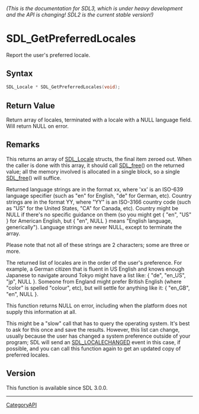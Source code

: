 ====== (This is the documentation for SDL3, which is under heavy development and the API is changing! SDL2 is the current stable version!) ======
= SDL_GetPreferredLocales =

Report the user's preferred locale.

== Syntax ==

<syntaxhighlight lang='c'>
SDL_Locale * SDL_GetPreferredLocales(void);
</syntaxhighlight>

== Return Value ==

Return array of locales, terminated with a locale with a NULL language
field. Will return NULL on error.

== Remarks ==

This returns an array of [[SDL_Locale]] structs, the final item zeroed out.
When the caller is done with this array, it should call [[SDL_free]]() on
the returned value; all the memory involved is allocated in a single block,
so a single [[SDL_free]]() will suffice.

Returned language strings are in the format xx, where 'xx' is an ISO-639
language specifier (such as "en" for English, "de" for German, etc).
Country strings are in the format YY, where "YY" is an ISO-3166 country
code (such as "US" for the United States, "CA" for Canada, etc). Country
might be NULL if there's no specific guidance on them (so you might get {
"en", "US" } for American English, but { "en", NULL } means "English
language, generically"). Language strings are never NULL, except to
terminate the array.

Please note that not all of these strings are 2 characters; some are three
or more.

The returned list of locales are in the order of the user's preference. For
example, a German citizen that is fluent in US English and knows enough
Japanese to navigate around Tokyo might have a list like: { "de", "en_US",
"jp", NULL }. Someone from England might prefer British English (where
"color" is spelled "colour", etc), but will settle for anything like it: {
"en_GB", "en", NULL }.

This function returns NULL on error, including when the platform does not
supply this information at all.

This might be a "slow" call that has to query the operating system. It's
best to ask for this once and save the results. However, this list can
change, usually because the user has changed a system preference outside of
your program; SDL will send an [[SDL_LOCALECHANGED]] event in this case, if
possible, and you can call this function again to get an updated copy of
preferred locales.

== Version ==

This function is available since SDL 3.0.0.

----
[[CategoryAPI]]


